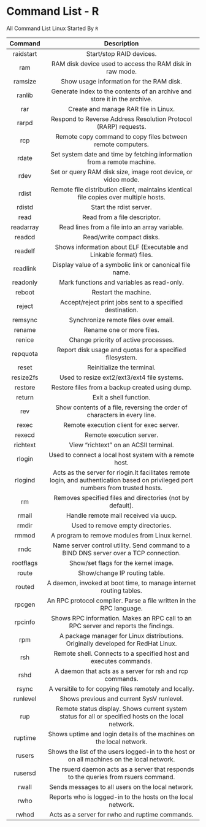 # Command List - R

All Command List Linux Started By `R`

|  Command  |                                                            Description                                                             |
| :-------: | :--------------------------------------------------------------------------------------------------------------------------------: |
| raidstart |                                                      Start/stop RAID devices.                                                      |
|    ram    |                                      RAM disk device used to access the RAM disk in raw mode.                                      |
|  ramsize  |                                              Show usage information for the RAM disk.                                              |
|  ranlib   |                             Generate index to the contents of an archive and store it in the archive.                              |
|    rar    |                                                Create and manage RAR file in Linux.                                                |
|   rarpd   |                                  Respond to Reverse Address Resolution Protocol (RARP) requests.                                   |
|    rcp    |                                    Remote copy command to copy files between remote computers.                                     |
|   rdate   |                              Set system date and time by fetching information from a remote machine.                               |
|   rdev    |                                   Set or query RAM disk size, image root device, or video mode.                                    |
|   rdist   |                       Remote file distribution client, maintains identical file copies over multiple hosts.                        |
|  rdistd   |                                                      Start the rdist server.                                                       |
|   read    |                                                    Read from a file descriptor.                                                    |
| readarray |                                           Read lines from a file into an array variable.                                           |
|  readcd   |                                                     Read/write compact disks.                                                      |
|  readelf  |                                Shows information about ELF (Executable and Linkable format) files.                                 |
| readlink  |                                      Display value of a symbolic link or canonical file name.                                      |
| readonly  |                                             Mark functions and variables as read-only.                                             |
|  reboot   |                                                        Restart the machine.                                                        |
|  reject   |                                     Accept/reject print jobs sent to a specified destination.                                      |
|  remsync  |                                                Synchronize remote files over email.                                                |
|  rename   |                                                     Rename one or more files.                                                      |
|  renice   |                                                Change priority of active processes.                                                |
| repquota  |                                      Report disk usage and quotas for a specified filesystem.                                      |
|   reset   |                                                     Reinitialize the terminal.                                                     |
| resize2fs |                                            Used to resize ext2/ext3/ext4 file systems.                                             |
|  restore  |                                          Restore files from a backup created using dump.                                           |
|  return   |                                                       Exit a shell function.                                                       |
|    rev    |                             Show contents of a file, reversing the order of characters in every line.                              |
|   rexec   |                                              Remote execution client for exec server.                                              |
|  rexecd   |                                                      Remote execution server.                                                      |
| richtext  |                                               View “richtext” on an ACSII terminal.                                                |
|  rlogin   |                                      Used to connect a local host system with a remote host.                                       |
|  rlogind  | Acts as the server for rlogin.It facilitates remote login, and authentication based on privileged port numbers from trusted hosts. |
|    rm     |                                     Removes specified files and directories (not by default).                                      |
|   rmail   |                                               Handle remote mail received via uucp.                                                |
|   rmdir   |                                                 Used to remove empty directories.                                                  |
|   rmmod   |                                           A program to remove modules from Linux kernel.                                           |
|   rndc    |                       Name server control utility. Send command to a BIND DNS server over a TCP connection.                        |
| rootflags |                                                Show/set flags for the kernel image.                                                |
|   route   |                                                   Show/change IP routing table.                                                    |
|  routed   |                                 A daemon, invoked at boot time, to manage internet routing tables.                                 |
|  rpcgen   |                                An RPC protocol compiler. Parse a file written in the RPC language.                                 |
|  rpcinfo  |                        Shows RPC information. Makes an RPC call to an RPC server and reports the findings.                         |
|    rpm    |                         A package manager for Linux distributions. Originally developed for RedHat Linux.                          |
|    rsh    |                                 Remote shell. Connects to a specified host and executes commands.                                  |
|   rshd    |                                      A daemon that acts as a server for rsh and rcp commands.                                      |
|   rsync   |                                       A versitile to for copying files remotely and locally.                                       |
| runlevel  |                                             Shows previous and current SysV runlevel.                                              |
|    rup    |                Remote status display. Shows current system status for all or specified hosts on the local network.                 |
|  ruptime  |                                Shows uptime and login details of the machines on the local network.                                |
|  rusers   |                     Shows the list of the users logged-in to the host or on all machines on the local network.                     |
|  rusersd  |                        The rsuerd daemon acts as a server that responds to the queries from rsuers command.                        |
|   rwall   |                                         Sends messages to all users on the local network.                                          |
|   rwho    |                                    Reports who is logged-in to the hosts on the local network.                                     |
|   rwhod   |                                          Acts as a server for rwho and ruptime commands.                                           |
